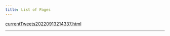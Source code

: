 ```yaml
---
title: List of Pages  
---
```



<a href='./pages/currentTweets20220913214337.html'>currentTweets20220913214337.html</a>


---



